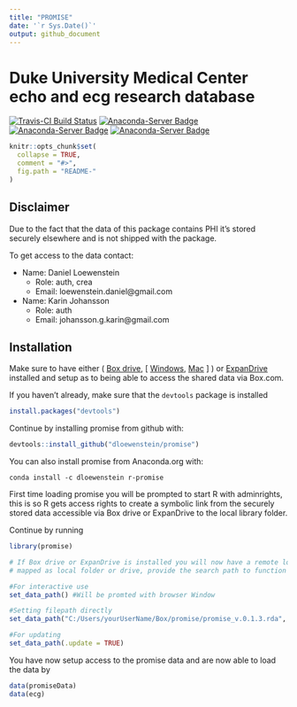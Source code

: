 ```yaml
---
title: "PROMISE"
date: '`r Sys.Date()`'
output: github_document
---
```


# Duke University Medical Center echo and ecg research database
[![Travis-CI Build Status](https://travis-ci.org/dloewenstein/promise.svg?branch=master)](https://travis-ci.org/dloewenstein/promise)
[![Anaconda-Server Badge](https://anaconda.org/dloewenstein/r-promise/badges/version.svg)](https://anaconda.org/dloewenstein/r-promise)
[![Anaconda-Server Badge](https://anaconda.org/dloewenstein/r-promise/badges/latest_release_relative_date.svg)](https://anaconda.org/dloewenstein/r-promise)
[![Anaconda-Server Badge](https://anaconda.org/dloewenstein/r-promise/badges/platforms.svg)](https://anaconda.org/dloewenstein/r-promise)
<!-- README.md is generated from README.Rmd. Please edit that file -->

```r
knitr::opts_chunk$set(
  collapse = TRUE,
  comment = "#>",
  fig.path = "README-"
)
```

## Disclaimer

Due to the fact that the data of this package contains PHI it's stored securely elsewhere
 and is not shipped with the package.

To get access to the data contact:

- Name: Daniel Loewenstein
    - Role: auth, crea
    - Email: loewenstein.daniel@gmail.com
- Name: Karin Johansson
    - Role: auth
    - Email: johansson.g.karin@gmail.com

## Installation

Make sure to have either ( [Box drive](https://www.box.com/en-se/resources/downloads/drive), [ [Windows](https://e3.boxcdn.net/box-installers/desktop/releases/win/Box-x64.msi), [Mac](https://e3.boxcdn.net/box-installers/desktop/releases/mac/Box.pkg) ] ) or [ExpanDrive](https://www.expandrive.com/download-expandrive) installed and setup as to being able to access the shared data via Box.com.

If you haven't already, make sure that the `devtools` package is installed

```r
install.packages("devtools")
```

Continue by installing promise from github with:

```r
devtools::install_github("dloewenstein/promise")
```

You can also install promise from Anaconda.org with:

```shell
conda install -c dloewenstein r-promise
```

First time loading promise you will be prompted to start R with adminrights,
this is so R gets access rights to create a symbolic link from the securely stored data
accessible via Box drive or ExpanDrive to the local library folder.

Continue by running

```r
library(promise)

# If Box drive or ExpanDrive is installed you will now have a remote location
# mapped as local folder or drive, provide the search path to function below e.g

#For interactive use
set_data_path() #Will be promted with browser Window

#Setting filepath directly
set_data_path("C:/Users/yourUserName/Box/promise/promise_v.0.1.3.rda", .interactive = FALSE) # Only need to run once

#For updating
set_data_path(.update = TRUE)
```

You have now setup access to the promise data and are now able to load the data by

```r
data(promiseData)
data(ecg)
```
